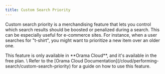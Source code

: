 ```yaml
---
title: Custom Search Priority
---
```


Custom search priority is a merchandising feature that lets you control which search results should be boosted or penalized during a search. This can be especially useful for e-commerce sites. For instance, when a user searches for "t-shirt", you might want to prioritize a new item over an older one.


<Aside type="caution" title="Orama Cloud Feature!">
This feature is only available in **Orama Cloud**, and it's available in the free plan. \
Refer to the [Orama Cloud Documentation](/cloud/performing-search/custom-search-priority) for a guide on how to use this feature.
</Aside>
